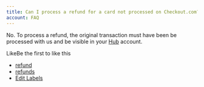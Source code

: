 ```yaml
---
title: Can I process a refund for a card not processed on Checkout.com?
account: FAQ 
---
```

No. To process a refund, the original transaction must have been be processed with us and be visible in your [Hub](https://hub.checkout.com) account.

LikeBe the first to like this

*   [refund](/label/FAQ/refund)
*   [refunds](/label/FAQ/refunds)
*   [Edit Labels](# "Edit Labels (Type 'l')")




